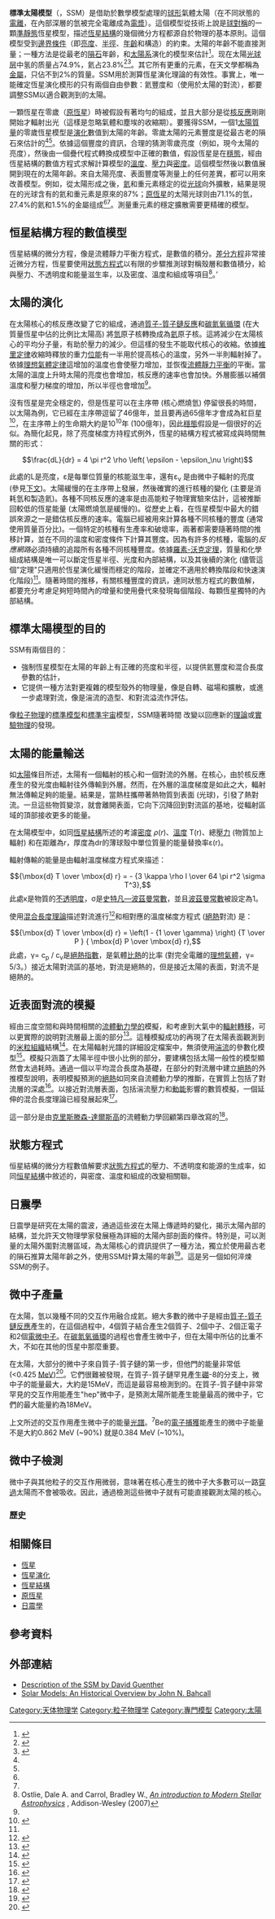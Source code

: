{{noteTA 
|G1=物理学
|zh-hant:史特凡—波茲曼;zh-hans:斯特藩-玻尔兹曼
|zh-hant:波茲曼;zh-hans:玻尔兹曼
}}
'''標準太陽模型'''（{{lang-en|Standard Solar Model}}，SSM）是借助於數學模型處理的[[球形|球形]]氣體太陽（在不同狀態的[[電離|電離]]，在內部深層的氫被完全電離成為[[電漿|電漿]]）。這個模型從技術上說是[[球對稱|球對稱]]的一顆[[準靜態平衡|準靜態]]恆星模型，描述[[恆星結構|恆星結構]]的幾個微分方程都源自於物理的基本原則。這個模型受到[[邊界條件|邊界條件]]（即[[亮度|亮度]]、[[半徑|半徑]]、[[年齡|年齡]]和構造）的約束。太陽的年齡不能直接測量；一種方法是從最老的[[隕石|隕石]]年齡，和[[太陽系|太陽系]]演化的模型來估計<ref name="Guenther 1995">{{cite journal|title=Age of the sun|author=Guenther, D.B.|journal=Astrophysical Journal|doi=10.1086/167370|year=April 1989|volume=339|pages=1156–1159|bibcode=1989ApJ...339.1156G}}</ref>。现在太陽[[光球层|光球层]]中氢的质量占74.9%，氦占23.8%<ref name="lodders1">{{Cite journal|title=Solar System Abundances and Condensation Temperatures of the Elements|url=https://iopscience.iop.org/article/10.1086/375492|last=Lodders|first=Katharina|date=2003-07-10|journal=[[天文物理期刊|The Astrophysical Journal]]|issue=2|doi=10.1086/375492|volume=591|pages=1220–1247|language=en|issn=0004-637X|bibcode=2003ApJ...591.1220L}}</ref><ref name="lodders2">{{Cite journal|title=Abundances and Condensation Temperatures of the Elements|url=https://ui.adsabs.harvard.edu/abs/2003M&PSA..38.5272L|last=Lodders|first=K.|date=2003-07-01|journal=Meteoritics and Planetary Science Supplement|volume=38|pages=5272}}</ref>。其它所有更重的元素，在天文學都稱為[[金屬量|金屬]]，只佔不到2%的質量。SSM用於測算恆星演化理論的有效性。事實上，唯一能確定恆星演化模形的只有兩個自由參數：氦豐度和{{le|混合長度模型|Mixing length model|混合長度}}（使用於太陽的對流），都要調整SSM以適合觀測到的太陽。

一顆恆星在零歲（[[原恆星|原恆星]]）時被假設有著均勻的組成，並且大部分是從[[核反應|核反應]]剛剛開始才輻射出光（這樣是忽略氣體和塵埃的收縮期）。要獲得SSM，一個1[[太陽質量|太陽質量]]的零歲恆星模型是[[恆星演化|演化]]數值到太陽的年齡。零歲太陽的元素豐度是從最古老的隕石來估計的<ref name="lodders1" /><ref name="lodders2" />。依據這個豐度的資訊，合理的猜測零歲亮度（例如，現今太陽的亮度），然後由一個疊代程式轉換成模型中正確的數值，假設恆星是在[[穩態_(系統)|穩態]]，經由恆星結構的數值方程式求解計算模型的[[溫度|溫度]]、[[壓力|壓力]]與[[密度|密度]]。這個模型然後以數值展開到現在的太陽年齡。來自太陽亮度、表面豐度等測量上的任何差異，都可以用來改善模型。例如，從太陽形成之後，[[氦|氦]]和重元素穩定的從[[光球|光球]]向外擴散，結果是現在的光球含有的氦和重元素是原來的87%；[[原恆星|原恆星]]的太陽光球则由71.1%的氫，27.4%的氦和1.5%的金屬组成<ref name="lodders1" /><ref name="lodders2" />。測量重元素的穩定擴散需要更精確的模型。

==恒星結構方程的數值模型==
{{Main|恆星結構}}
恆星結構的微分方程，像是流體靜力平衡方程式，是數值的積分。[[差分方程|差分方程]]非常接近微分方程，恆星要使用[[狀態方程式|狀態方程式]]以有限的步驟推測球對稱殼層和數值積分，給與壓力、不透明度和能量滋生率，以及密度、溫度和組成等項目<ref name="Ostlie">Ostlie, Dale A. and Carrol, Bradley W., [http://www.amazon.com/Introduction-Modern-Astrophysics-Bradley-Carroll/dp/0805304029/ref=pd_bxgy_b_text_b ''An introduction to Modern Stellar Astrophysics''] {{Wayback|url=http://www.amazon.com/Introduction-Modern-Astrophysics-Bradley-Carroll/dp/0805304029/ref=pd_bxgy_b_text_b|date=20200110185456}}, Addison-Wesley (2007)</ref>。’

==太陽的演化==
{{Main|恆星演化}}
{{See also|太阳}}
在太陽核心的核反應改變了它的組成，通過[[質子-質子鏈反應|質子-質子鏈反應]]和[[碳氮氧循環|碳氮氧循環]] (在大質量恆星中佔的比例比太陽高) 將[[氫|氫]]原子核轉換成為[[氦|氦]]原子核。這將減少在太陽核心的平均分子量，有助於壓力的減少。但這樣的發生不能取代核心的收縮。依據[[維里定律|維里定律]]收縮時釋放的重力[[位能|位能]]有一半用於提高核心的溫度，另外一半則輻射掉了。依據[[理想氣體定律|理想氣體定律]]這增加的溫度也會使壓力增加，並恢復[[流體靜力平衡|流體靜力平衡]]的平衡。當太陽的溫度上升時太陽的亮度也會增加，核反應的速率也會加快。外層膨脹以補償溫度和壓力梯度的增加，所以半徑也會增加<ref name="Ostlie" />。

沒有恆星是完全穩定的，但是恆星可以在主序帶 (核心燃燒氫) 停留很長的時間，以太陽為例，它已經在主序帶逗留了46億年，並且要再過65億年才會成為紅巨星<ref>{{Cite journal|title=Our Sun. III. Present and Future|url=http://adsabs.harvard.edu/doi/10.1086/173407|last=Sackmann|first=I.-Juliana|last2=Boothroyd|first2=Arnold I.|date=1993-11|journal=The Astrophysical Journal|doi=10.1086/173407|volume=418|pages=457|language=en|issn=0004-637X|bibcode=1993ApJ...418..457S|last3=Kraemer|first3=Kathleen E.}}</ref>，在主序帶上的生命期大約是10<sup>10</sup>年 (100億年)，因此[[穩態|穩態]]假設是一個很好的近似{{Citation needed|date=April 2011}}。為簡化起見，除了亮度梯度方持程式例外，恆星的結構方程式被寫成與時間無關的形式：

:<math>\frac{dL}{dr} = 4 \pi r^2 \rho \left( \epsilon - \epsilon_\nu \right)</math>

此處的L是亮度，ε是每單位質量的核能滋生率，還有ε<sub>ν</sub> 是由微中子輻射的亮度 (參見[[#太陽的能量輸送|下文]])。太陽緩慢的在主序帶上發展，然後確實的進行核種的變化 (主要是消耗氫和製造氦)。各種不同核反應的速率是由高能粒子物理實驗來估計，這被推斷回較低的恆星能量 (太陽燃燒氫是緩慢的)。從歷史上看，在恆星模型中最大的錯誤來源之一是錯估核反應的速率。電腦已經被用來計算各種不同核種的豐度 (通常使用質量百分比)。一個特定的核種有生產率和破壞率，兩著都需要隨著時間的推移計算，並在不同的溫度和密度條件下計算其豐度。因為有許多的核種，電腦的''反應網路''必須持續的追蹤所有各種不同核種豐度。依據[[羅素-沃克定理|羅素-沃克定理]]，質量和化學組成結構是唯一可以斷定恆星半徑、光度和內部結構，以及其後續的演化 (儘管這個"定理"只適用於恆星演化緩慢而穩定的階段，並確定不適用於轉換階段和快速演化階段)<ref name="Ostlie" />。隨著時間的推移，有關核種豐度的資訊，連同狀態方程式的數值解，都要充分考慮足夠短時間內的增量和使用疊代來發現每個階段、每顆恆星獨特的內部結構。

==標準太陽模型的目的==
SSM有兩個目的：
* 強制恆星模型在太陽的年齡上有正確的亮度和半徑，以提供氦豐度和混合長度參數的估計， 
* 它提供一種方法對更複雜的模型殼外的物理量，像是自轉、磁場和擴散，或進一步處理對流，像是湍流的造型、和對流溢流作評估。

像[[粒子物理|粒子物理]]的[[標準模型|標準模型]]和[[物理宇宙學|標準宇宙]]模型，SSM隨著時間 改變以回應新的[[理论物理学|理論]]或[[實驗物理|實驗物理]]的發現。

==太陽的能量輸送==
如[[太陽|太陽]]條目所述，太陽有一個輻射的核心和一個對流的外層。在核心，由於核反應產生的發光度由輻射往外傳輸到外層。然而，在外層的溫度梯度是如此之大，輻射無法傳輸足夠的能量。結果是，當熱柱攜帶著熱物質到表面 (光球)，引發了熱對流。一旦這些物質變涼，就會離開表面，它向下沉降回到對流區的基地，從輻射區域的頂部接收更多的能量。

在太陽模型中，如同[[恆星結構|恆星結構]]所述的考濾[[密度|密度]] <math>\scriptstyle\rho(r)</math>、[[溫度|溫度]] T(r)、總[[壓力|壓力]] (物質加上輻射) 和在距離為r，厚度為dr的薄球殼中單位質量的能量替換率ε(r)。

輻射傳輸的能量是由輻射溫度梯度方程式來描述： 
:<math> {\mbox{d} T \over \mbox{d} r} = - {3 \kappa \rho l \over 64 \pi r^2 \sigma T^3},</math>
此處κ是物質的[[不透明度_(光學)|不透明度]]，σ是[[斯特藩-玻尔兹曼常數|史特凡—波茲曼常數]]，並且[[波茲曼常數|波茲曼常數]]被設定為1。

使用[[混合長度理論|混合長度理論]]描述對流進行<ref>{{Cite book|last=Hansen|last2=Kawaler|last3=Trimble|first=Carl J.|first2=Steven D.|first3=Virginia|publisher=Springer|edition=2nd|year=2004|title=Stellar Interiors|isbn=0387200894}}</ref>和相對應的溫度梯度方程式 ([[絕熱過程|絕熱]]對流) 是： 
:<math> {\mbox{d} T \over \mbox{d} r} = \left(1 - {1 \over \gamma} \right) {T \over P } { \mbox{d} P \over \mbox{d} r},</math>
此處，γ= c<sub>p</sub> / c<sub>v</sub>是[[絕熱指數|絕熱指數]]，是氣體[[比熱|比熱]]的比率 (對完全電離的[[理想氣體|理想氣體]]，γ= 5/3。）接近太陽對流區的基地，對流是絕熱的，但是接近太陽的表面，對流不是絕熱的。

==近表面對流的模擬==
經由三度空間和與時間相關的[[流體動力學|流體動力學的]]模擬，和考慮到大氣中的[[輻射轉移|輻射轉移]]，可以更實際的說明對流層最上面的部分<ref>{{Cite journal|title=Simulations of Solar Granulation. I. General Properties|url=https://iopscience.iop.org/article/10.1086/305678|last=Stein|first=R. F.|last2=Nordlund|first2=A.|date=1998-06|journal=The Astrophysical Journal|issue=2|doi=10.1086/305678|volume=499|pages=914–933|language=en|issn=0004-637X|bibcode=1998ApJ...499..914S}}</ref>。這種模擬成功的再現了在太陽表面觀測到的[[米粒組織|米粒組織]]結構<ref>{{Cite journal|title=Stellar Convection; general properties|url=https://ui.adsabs.harvard.edu/abs/1997ASSL..225...79N|last=Nordlund|first=A.|last2=Stein|first2=R.|date=1997-12-01|doi=10.1007/978-94-011-5167-2_9|volume=225|pages=79–103|bibcode=1997ASSL..225...79N}}</ref>。在太陽輻射光譜的詳細設定檔案中，無須使用[[湍流|湍流]]的參數化模型<ref>{{Cite journal|title=Line formation in solar granulation. I. Fe line shapes, shifts and asymmetries|url=https://ui.adsabs.harvard.edu/abs/2000A&A...359..729A|last=Asplund|first=M.|last2=Nordlund|first2=Å.|date=2000-07-01|journal=Astronomy and Astrophysics|volume=359|pages=729–742|issn=0004-6361|arxiv=astro-ph/0005320|bibcode=2000A&A...359..729A|last3=Trampedach|first3=R.|last4=Allende Prieto|first4=C.|last5=Stein|first5=R. F.}}</ref>。模擬只涵蓋了太陽半徑中很小比例的部分，要建構包括太陽一般性的模型顯然會太過耗時。通過一個以平均混合長度為基礎，在部分的對流層中建立[[絕熱過程#等熵线图|絕熱]]的外推模型說明，表明模擬預測的[[絕熱過程|絕熱]]如同來自流體動力學的推斷，在實質上包括了對流層的深處<ref>{{Cite journal|title=Convective contributions to the frequencies of solar oscillations|url=https://ui.adsabs.harvard.edu/abs/1999A&A...351..689R|last=Rosenthal|first=C. S.|last2=Christensen-Dalsgaard|first2=J.|date=1999-11-01|journal=Astronomy and Astrophysics|volume=351|pages=689–700|issn=0004-6361|arxiv=astro-ph/9803206|bibcode=1999A&A...351..689R|last3=Nordlund|first3=Å.|last4=Stein|first4=R. F.|last5=Trampedach|first5=R.}}</ref>。以接近對流層表面，包括湍流壓力和[[動能|動能]]影響的數質模擬，一個延伸的混合長度理論已經發展起來<ref>{{Cite journal|title=Inclusion of Turbulence in Solar Modeling|url=https://iopscience.iop.org/article/10.1086/338352|last=Li|first=L. H.|last2=Robinson|first2=F. J.|date=2002-03-10|journal=The Astrophysical Journal|issue=2|doi=10.1086/338352|volume=567|pages=1192–1201|language=en|issn=0004-637X|arxiv=astro-ph/0109078|bibcode=2002ApJ...567.1192L|last3=Demarque|first3=P.|last4=Sofia|first4=S.|last5=Guenther|first5=D. B.}}</ref>。

這一部分是由[[耶爾根·克里斯滕森-達爾斯高|克里斯滕森-達爾斯高]]的流體動力學回顧第四章改寫的<ref>{{Cite journal|title=Helioseismology|url=https://link.aps.org/doi/10.1103/RevModPhys.74.1073|last=Christensen-Dalsgaard|first=Jørgen|date=2002-11-08|journal=Reviews of Modern Physics|issue=4|doi=10.1103/RevModPhys.74.1073|volume=74|pages=1073–1129|language=en|issn=0034-6861|arxiv=astro-ph/0207403|bibcode=2002RvMP...74.1073C}}</ref>。

==狀態方程式==
恒星結構的微分方程數值解要求[[狀態方程式|狀態方程式]]的壓力、不透明度和能源的生成率，如同[[恒星結構|恒星結構]]中敘述的，與密度、溫度和組成的改變相關聯。

==日震學==
{{Main|日震學}}
日震學是研究在太陽的震波，通過這些波在太陽上傳遞時的變化，揭示太陽內部的結構，並允許天文物理學家發展極為詳細的太陽內部剖面的條件。特別是，可以測量的太陽外圍對流層區域，為太陽核心的資訊提供了一種方法，獨立於使用最古老的隕石推算太陽年齡之外，使用SSM計算太陽的年齡<ref name="bonannoetal2002">{{cite journal|title=The age of the Sun and the relativistic corrections in the EOS|author=A. Bonanno, H. Schlattl, L. Paternò|journal=Astronomy and Astrophysics|issue=3|doi=10.1051/0004-6361:20020749|year=2002|volume=390|page=1115|arxiv=astro-ph/0204331|bibcode=2002A&A...390.1115B}}</ref>。這是另一個如何淬煉SSM的例子。

==微中子產量==
在太陽，氫以幾種不同的交互作用融合成氦。絕大多數的微中子是經由[[質子-質子鏈反應|質子-質子鏈反應]]產生的，在這個過程中，4個質子結合產生2個質子、2個中子、2個正電子和2個[[電微中子|電微中子]]。在[[碳氮氧循環|碳氮氧循環]]的過程也會產生微中子，但在太陽中所佔的比重不大，不如在其他的恆星中那麼重要。

在太陽，大部分的微中子來自質子-質子鏈的第一步，但他門的能量非常低 (<0.425 [[MeV|MeV]])<ref name="Bahcall">{{cite web|title=Solar Neutrino Viewgraphs|url=http://www.sns.ias.edu/~jnb/SNviewgraphs/snviewgraphs.html|accessdate=2006-07-11|last=Bahcall|first=John|publisher=[[普林斯顿高等研究院|Institute for Advanced Study]] School of Natural Science|archive-url=https://web.archive.org/web/20160329142203/http://www.sns.ias.edu/~jnb/SNviewgraphs/snviewgraphs.html|archive-date=2016-03-29|dead-url=no}}</ref>。它們很難被發現，在質子-質子鏈罕見產生[[硼|硼]]-8的分支上，微中子的能量最大，大約是15MeV，而這是最容易檢測到的。在質子-質子鏈中非常罕見的交互作用能產生"hep"微中子，是預測太陽所能產生能量最高的微中子，它們的最大能量約為18MeV。

上文所述的交互作用產生微中子的能量[[光譜|光譜]]。<sup>7</sup>Be的[[電子捕獲|電子捕獲]]能產生的微中子能量不是大約0.862 MeV (~90%) 就是0.384 MeV (~10%)。

==微中子檢測==
微中子與其他粒子的交互作用微弱，意味著在核心產生的微中子大多數可以一路[[透明度|穿過]]太陽而不會被吸收。因此，通過檢測這些微中子就有可能直接觀測太陽的核心。

===歷史===
{{Main|太阳中微子问题}}

==相關條目==
{{portal|恆星}}
* [[恆星|恆星]]
* [[恆星演化|恆星演化]]
* [[恆星結構|恆星結構]]
* [[原恆星|原恆星]]
* [[日震學|日震學]]

==參考資料==
{{reflist}}

==外部連結==
* [https://web.archive.org/web/20110706204941/http://www.ap.stmarys.ca/~guenther/evolution/ssm1998.html Description of the SSM  by David Guenther]
* [http://www.sns.ias.edu/~jnb/Papers/Preprints/Neutrino2002/paper.pdf Solar Models: An Historical Overview by John N. Bahcall] {{Wayback|url=http://www.sns.ias.edu/~jnb/Papers/Preprints/Neutrino2002/paper.pdf |date=20150813035805 }}
{{太阳}}

[[Category:天体物理学|Category:天体物理学]]
[[Category:粒子物理学|Category:粒子物理学]]
[[Category:專門模型|Category:專門模型]]
[[Category:太陽|Category:太陽]]